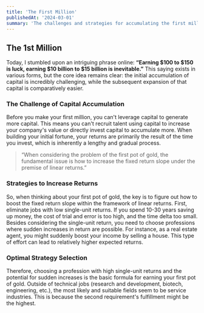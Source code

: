 ```yaml
---
title: 'The First Million'
publishedAt: '2024-03-01'
summary: 'The challenges and strategies for accumulating the first million dollars.'
---
```


## The 1st Million

Today, I stumbled upon an intriguing phrase online: **“Earning $100 to $150 is luck, earning $10 billion to $15 billion is inevitable.”** This saying exists in various forms, but the core idea remains clear: the initial accumulation of capital is incredibly challenging, while the subsequent expansion of that capital is comparatively easier.

### The Challenge of Capital Accumulation

Before you make your first million, you can't leverage capital to generate more capital. This means you can't recruit talent using capital to increase your company's value or directly invest capital to accumulate more. When building your initial fortune, your returns are primarily the result of the time you invest, which is inherently a lengthy and gradual process.

> “When considering the problem of the first pot of gold, the fundamental issue is how to increase the fixed return slope under the premise of linear returns.”

### Strategies to Increase Returns

So, when thinking about your first pot of gold, the key is to figure out how to boost the fixed return slope within the framework of linear returns. First, eliminate jobs with low single-unit returns. If you spend 10-30 years saving up money, the cost of trial and error is too high, and the time delta too small. Besides considering the single-unit return, you need to choose professions where sudden increases in return are possible. For instance, as a real estate agent, you might suddenly boost your income by selling a house. This type of effort can lead to relatively higher expected returns.

### Optimal Strategy Selection

Therefore, choosing a profession with high single-unit returns and the potential for sudden increases is the basic formula for earning your first pot of gold. Outside of technical jobs (research and development, biotech, engineering, etc.), the most likely and suitable fields seem to be service industries. This is because the second requirement's fulfillment might be the highest.
